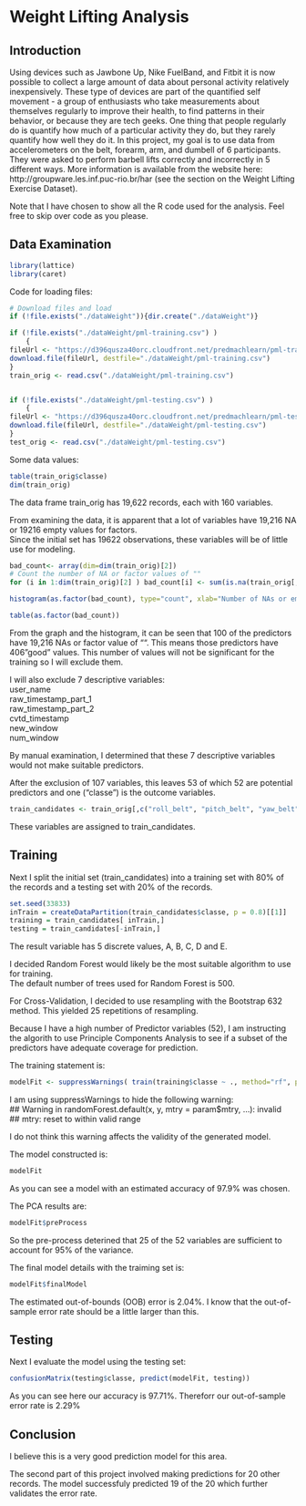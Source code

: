 
# Weight Lifting Analysis   
   
   
## Introduction
   
Using devices such as Jawbone Up, Nike FuelBand, and Fitbit it is now possible to collect a large amount of data 
about personal activity relatively inexpensively. These type of devices are part of the quantified self 
movement - a group of enthusiasts who take measurements about themselves regularly to improve their health, to 
find patterns in their behavior, or because they are tech geeks. One thing that people regularly do is quantify 
how much of a particular activity they do, but they rarely quantify how well they do it. In this project, my 
goal is to use data from accelerometers on the belt, forearm, arm, and dumbell of 6 participants. They 
were asked to perform barbell lifts correctly and incorrectly in 5 different ways. More information is available 
from the website here: http://groupware.les.inf.puc-rio.br/har (see the section on the Weight Lifting Exercise 
Dataset).   
   
Note that I have chosen to show all the R code used for the analysis. Feel free to skip over code as you please.   

## Data Examination 

```r
library(lattice)
library(caret)
```

Code for loading files:    
```r

# Download files and load
if (!file.exists("./dataWeight")){dir.create("./dataWeight")}

if (!file.exists("./dataWeight/pml-training.csv") )
    {
fileUrl <- "https://d396qusza40orc.cloudfront.net/predmachlearn/pml-training.csv"
download.file(fileUrl, destfile="./dataWeight/pml-training.csv")
}
train_orig <- read.csv("./dataWeight/pml-training.csv")


if (!file.exists("./dataWeight/pml-testing.csv") )
    {
fileUrl <- "https://d396qusza40orc.cloudfront.net/predmachlearn/pml-testing.csv"
download.file(fileUrl, destfile="./dataWeight/pml-testing.csv")
}
test_orig <- read.csv("./dataWeight/pml-testing.csv")

```

Some data values:    
```r
table(train_orig$classe)
dim(train_orig)
```

The data frame train_orig has 19,622 records, each with 160 variables.   
   
From examining the data, it is apparent that a lot of variables have 19,216 NA or 19216 empty values for factors.    
Since the initial set has 19622 observations, these variables will be of little use for modeling.   

```r
bad_count<- array(dim=dim(train_orig)[2])
# Count the number of NA or factor values of ""
for (i in 1:dim(train_orig)[2] ) bad_count[i] <- sum(is.na(train_orig[,i]) | train_orig[,i]=="")

histogram(as.factor(bad_count), type="count", xlab="Number of NAs or empty Factors in possible Predictors")

table(as.factor(bad_count))

```

From the graph and the histogram, it can be seen that 100 of the predictors have 19,216 NAs or factor value of "". This means those predictors have 406 "good" values. This number of values will not be significant for the training so I will exclude them.   

    

I will also exclude 7 descriptive variables:   
   user_name   
   raw_timestamp_part_1   
   raw_timestamp_part_2   
   cvtd_timestamp   
   new_window   
   num_window   

By manual examination, I determined that these 7 descriptive variables would not make suitable predictors.   



After the exclusion of 107 variables, this leaves 53 of which 52 are potential predictors and one ("classe") is the outcome variables.   

```r
train_candidates <- train_orig[,c("roll_belt", "pitch_belt", "yaw_belt", "total_accel_belt",    "gyros_belt_x", "gyros_belt_y", "gyros_belt_z", "accel_belt_x", "accel_belt_y", "accel_belt_z", "magnet_belt_x", "magnet_belt_y", "magnet_belt_z", "roll_arm", "pitch_arm", "yaw_arm", "total_accel_arm", "gyros_arm_x", "gyros_arm_y", "gyros_arm_z", "accel_arm_x", "accel_arm_y", "accel_arm_z", "magnet_arm_x", "magnet_arm_y", "magnet_arm_z", "roll_dumbbell", "pitch_dumbbell", "yaw_dumbbell", "total_accel_dumbbell", "gyros_dumbbell_x", "gyros_dumbbell_y", "gyros_dumbbell_z", "accel_dumbbell_x", "accel_dumbbell_y", "accel_dumbbell_z", "magnet_dumbbell_x", "magnet_dumbbell_y", "magnet_dumbbell_z", "roll_forearm", "pitch_forearm", "yaw_forearm", "total_accel_forearm", "gyros_forearm_x", "gyros_forearm_y", "gyros_forearm_z", "accel_forearm_x", "accel_forearm_y", "accel_forearm_z", "magnet_forearm_x", "magnet_forearm_y", "magnet_forearm_z", "classe")]
```

These variables are assigned to train_candidates.   

## Training   
   
Next I split the initial set (train_candidates) into a training set with 80% of the records and a testing set with 20% of the records.   

```r
set.seed(33833)
inTrain = createDataPartition(train_candidates$classe, p = 0.8)[[1]]
training = train_candidates[ inTrain,]
testing = train_candidates[-inTrain,]
```

The result variable has 5 discrete values, A, B, C, D and E.   

I decided Random Forest would likely be the most suitable algorithm to use for training.   
The default number of trees used for Random Forest is 500.   

For Cross-Validation, I decided to use resampling with the Bootstrap 632 method. This yielded 25 repetitions of resampling.   

Because I have a high number of Predictor variables (52), I am instructing the algorith to use Principle Components Analysis to see if a subset of the predictors have adequate coverage for prediction.   
    
The training statement is:   
```r
modelFit <- suppressWarnings( train(training$classe ~ ., method="rf", preProcess="pca", trControl=trainControl(method="boot632"),  data=training) )
```

I am using suppressWarnings to hide the following warning:   
 ## Warning in randomForest.default(x, y, mtry = param$mtry, ...): invalid   
 ## mtry: reset to within valid range   

I do not think this warning affects the validity of the generated model.     
    
    
The model constructed is:   
```r
modelFit
```

As you can see a model with an estimated accuracy of 97.9% was chosen.    
   
The PCA results are:   
```r
modelFit$preProcess
```

So the pre-process deterined that 25 of the 52 variables are sufficient to account for 95% of the variance.   

The final model details with the traiming set is:   
```r
modelFit$finalModel
```
   
The estimated out-of-bounds (OOB) error is 2.04%. I know that the out-of-sample error rate should be a little larger than this.    

## Testing

Next I evaluate the model using the testing set:   
```r
confusionMatrix(testing$classe, predict(modelFit, testing))
```

As you can see here our accuracy is 97.71%. Thereforr our out-of-sample error rate is 2.29%    
    
## Conclusion

I believe this is a very good prediction model for this area.   

The second part of this project involved making predictions for 20 other records. The model successfuly predicted 19 of the 20 which further validates the error rate.   
